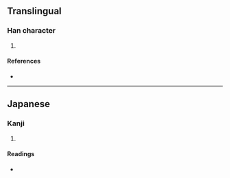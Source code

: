 {{character info/new}}
==Translingual==

===Han character===
{{Han char|rn=46|rad=山|as=05|sn=8|four=|canj=UIT|ids=⿰山弁}}

# {{defn|Han|sort=山05}}

====References====
* {{Han ref|kx=0310.071|hdz=10769.081|uh=5CC5|ud=23749}}

----

==Japanese==

===Kanji===
{{ja-kanji|grade=|rs=山05}}

# {{defn|lang=ja|sort=山05}}

====Readings====
* {{ja-readings|on=|kun=[[くら]] (kura)}}